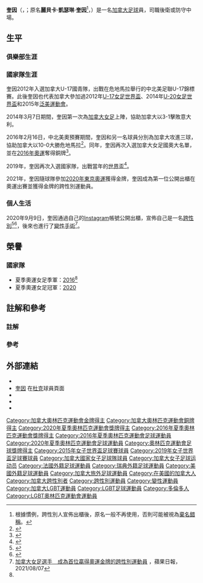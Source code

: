 {{otheruse|奎因}}
{{Expand language|1=en|time=2021-04-08T14:53:18+00:00}}
{{Infobox football biography
| name                = 奎因
| image               = Quinn_June_2018.jpg
| image_size          = 
| caption             = 
| fullname            = 奎因<br>Quinn
| nickname            = 昆尼
| birth_date          = {{bda|1995|8|11}}
| birth_place         = {{flagicon|CAN}} [[多倫多|多倫多]]
| nationality         = {{加拿大}}
| country             = 
| height              = 1.75米
| position            = 後衛/防守中場
| currentclub         = {{flagicon|SWE}} {{link-sv|維特斯約體操與體育俱樂部|Vittsjö GIK|維特斯約GIK}}
| clubnumber          = 5
| youthyears1         = 2013-2017
| youthclubs1         = {{flagicon|USA}} [[杜克大學藍魔隊|杜克大學]]
| years1              = 2013
| clubs1              = {{flagicon|CAN}} 多倫多猞猁
| caps1               = 4
| goals1              = 0
| years2              = 2018
| clubs2              = {{flagicon|USA}} {{link-fr|華盛頓精神|Spirit de Washington}}
| caps2               = 17
| goals2              = 0
| years3              = 2019
| clubs3              = {{flagicon|FRA}} {{link-fr|巴黎足球俱樂部女子隊|Paris Football Club (féminines)|巴黎FC}}
| caps3               = 3
| goals3              = 0
| years4              = 2020
| clubs4              = {{flagicon|USA}} [[奧林匹克里昂君主足球俱樂部|OL西雅圖君主]]
| caps4               = 10
| goals4              = 0
| years5              = 2020
| clubs5              = {{flagicon|SWE}} {{link-sv|維特斯約體操與體育俱樂部|Vittsjö GIK|維特斯約GIK}}
| caps5               = 9
| goals5              = 0
| totalcaps           = <!--出賽總計-->
| totalgoals          = <!--入球總計-->
| nationalyears1      = 2012
| nationalteam1       = 加拿大U-17
| nationalcaps1       = 8
| nationalgoals1      = 0
| nationalyears2      = 2014
| nationalteam2       = 加拿大U-20
| nationalcaps2       = 4
| nationalgoals2      = 0
| nationalyears3      = 2015
| nationalteam3       = 加拿大U-23
| nationalcaps3       = 5
| nationalgoals3      = 0
| nationalyears4      = 2013
| nationalteam4       = 加拿大
| nationalcaps4       = 60
| nationalgoals4      = 0
| medaltemplates      = 
{{MedalSport|女子[[足球|足球]]}}
{{MedalCountry|{{CAN}}}}
{{MedalCompetition|[[奧林匹克運動會|奧林匹克運動會]]}}
{{MedalGold|[[2020年夏季奧林匹克運動會|2020年 東京]]|[[2020年夏季奧林匹克運動會女子足球比賽|團體]]}}
{{MedalBronze|[[2016年夏季奧林匹克運動會|2016年 里約熱內盧]]|[[2016年夏季奧林匹克運動會女子足球比賽|團體]]}}
| club-update         = 2020-11-15
| nationalteam-update = 2021-02-24
}}<!-- 請香港賽馬會員工注意，這裡是維基百科，並非香港賽馬會資料庫，受僱人士於工作期間編輯條目等同犯法-->

'''奎因'''（{{bd|1995年|8月11日||}}，{{lang-en|'''Quinn'''}}；原名'''麗貝卡·凱瑟琳·奎因'''<ref group="註">根據慣例，跨性別人宣佈出櫃後，原名一般不再使用，否則可能被視為[[:wiktionary:zh:棄名錯稱|棄名錯稱]]。</ref>，{{lang-en|'''Rebecca Catherine Quinn'''}}）是一名[[加拿大|加拿大]][[足球|足球]]員，司職後衛或防守中場。

==生平==
<!-- 請注意：在跨性別人條目中，人稱代詞應小心慎用。-->
===俱樂部生涯===

===國家隊生涯===
奎因2012年入選加拿大U-17國青隊，出戰在危地馬拉舉行的中北美足聯U-17錦標賽。此後奎因也代表加拿大參加過2012年[[2012年國際足協U-17女子世界盃|U-17女足世界盃]]、2014年[[2014年國際足協女子U-20世界盃|U-20女足世界盃]]和2015年[[2015年泛美運動會|泛美運動會]]。

2014年3月7日{{link-fr|塞浦路斯女足盃|Tournoi de Chypre}}期間，奎因第一次為[[加拿大女足|加拿大女足]]上陣，協助加拿大以3-1擊敗意大利。

2016年2月16日，中北美奧預賽期間，奎因和另一名球員{{link-fr|妮謝爾·普林斯|Nichelle Prince|-{zh-hans:妮谢尔·普林斯;zh-hant:妮謝爾·普林斯;zh-hk:妮舍爾·普連斯;}-}}分別為加拿大攻進三球，協助加拿大以10-0大勝危地馬拉<ref>{{cite web
| url =https://www.si.com/olympics/2016/02/17/ap-oly-soc-canada-guatemala
| title =Canada routs Guatemala 10-0 in Olympic women's qualifying
| author=
| last =
| first =
| date =2016-02-16
| website =SI.com
| publisher =《[[體育畫報|體育畫報]]》
| access-date =2021-03-31
| quote = }}</ref>。同年，奎因再次入選加拿大女足國奧大名單，並在[[2016年夏季奧林匹克運動會女子足球比賽|2016年奧運]]奪得銅牌<ref name="奧運銅牌">{{cite web|url=https://olympic.ca/team-canada/rebecca-quinn/|title=Rebecca Quinn|accessdate=22 juillet 2018|archive-date=2020-10-26|archive-url=https://web.archive.org/web/20201026211915/https://olympic.ca/team-canada/rebecca-quinn/|dead-url=no}}</ref>。

2019年，奎因再次入選國家隊，出戰當年的[[2019年國際足協女子世界盃|世界盃]]<ref>{{cite web|url=https://www.canadasoccer.com/together-we-rise-canada-soccer-announces-squad-for-the-fifa-women-s-world-cup-france-2019-p162195-preview-1|title=Together We Rise: Canada Soccer announces squad for the FIFA Women's World Cup France 2019|access-date=2019-05-25|archive-date=2019-06-05|archive-url=https://web.archive.org/web/20190605010246/https://www.canadasoccer.com/together-we-rise-canada-soccer-announces-squad-for-the-fifa-women-s-world-cup-france-2019-p162195-preview-1|dead-url=no}}</ref>。

2021年，奎因隨球隊參加[[2020年夏季奧林匹克運動會女子足球比賽|2020年東京奧運]]獲得金牌，奎因成為第一位公開出櫃在奧運出賽並獲得金牌的跨性別運動員。

===個人生活===
2020年9月9日，奎因通過自己的[[Instagram|Instagram]]帳號公開出櫃，宣佈自己是一名[[跨性別者|跨性別]]<ref>{{Cite web |language=fr |title=Rebecca Quinn annonce être transgenre |url=https://ici.radio-canada.ca/sports/1732451/soccer-rebecca-quinn-transgenre-queer |website=[[加拿大廣播公司|Radio-Canada.ca]] |date=2020-09-09 |accessdate=2020-11-30}}</ref><ref>{{Cite web |language=fr |title=Coming out is HARD ( and kinda bs). |url=https://www.instagram.com/p/CE42Vt6Jje4/ |website=Instagram |accessdate=2020-09-09 |archive-date=2021-02-16 |archive-url=https://web.archive.org/web/20210216154411/https://www.instagram.com/p/CE42Vt6Jje4/ |dead-url=no }}</ref>，後來也進行了[[變性手術|變性手術]]<ref>[https://tw.appledaily.com/sports/20210807/S3CAGMWSYRAQ7HBNHYQQBIB7NM/ 加拿大女足選手　成為首位贏得奧運金牌的跨性別運動員] {{Wayback|url=https://tw.appledaily.com/sports/20210807/S3CAGMWSYRAQ7HBNHYQQBIB7NM/ |date=20210809031710 }}，蘋果日報，2021/08/07</ref>。

==榮譽==
===國家隊===
*夏季奧運女足季軍：[[2016年夏季奧林匹克運動會女子足球比賽|2016]]<ref name="奧運銅牌"/>
*夏季奧運女足冠軍：[[2020年夏季奧林匹克運動會女子足球比賽|2020]]

==註解和參考==
===註解===
<references group="註"/>
===參考===
<references/>

==外部連結==
{{commons category}}
* {{NWSL player|quinn}}
* [https://goduke.com/sports/womens-soccer/roster/rebecca-quinn/9037 奎因] {{Wayback|url=https://goduke.com/sports/womens-soccer/roster/rebecca-quinn/9037 |date=20210130070745 }}在[[杜克大學藍魔隊|杜克]]球員頁面
* {{soccerway}}
* {{Twitter}}
* {{Instagram}}

{{DEFAULTSORT:Quinn}}
{{DEFAULTSORT:Quinn}}
[[Category:加拿大奧林匹克運動會金牌得主|Category:加拿大奧林匹克運動會金牌得主]]
[[Category:加拿大奧林匹克運動會銅牌得主|Category:加拿大奧林匹克運動會銅牌得主]]
[[Category:2020年夏季奧林匹克運動會獎牌得主|Category:2020年夏季奧林匹克運動會獎牌得主]]
[[Category:2016年夏季奧林匹克運動會獎牌得主|Category:2016年夏季奧林匹克運動會獎牌得主]]
[[Category:2016年夏季奧林匹克運動會足球運動員|Category:2016年夏季奧林匹克運動會足球運動員]]
[[Category:2020年夏季奧林匹克運動會足球運動員|Category:2020年夏季奧林匹克運動會足球運動員]]
[[Category:奧林匹克運動會足球獎牌得主|Category:奧林匹克運動會足球獎牌得主]]
[[Category:2015年女子世界盃足球賽球員|Category:2015年女子世界盃足球賽球員]]
[[Category:2019年女子世界盃足球賽球員|Category:2019年女子世界盃足球賽球員]]
[[Category:加拿大國家女子足球隊球員|Category:加拿大國家女子足球隊球員]]
[[Category:加拿大女子足球运动员|Category:加拿大女子足球运动员]]

[[Category:法國外籍足球運動員|Category:法國外籍足球運動員]]
[[Category:瑞典外籍足球運動員|Category:瑞典外籍足球運動員]]
[[Category:美國外籍足球運動員|Category:美國外籍足球運動員]]
[[Category:加拿大旅外足球運動員|Category:加拿大旅外足球運動員]]
[[Category:在美國的加拿大人|Category:在美國的加拿大人]]
[[Category:加拿大跨性別者|Category:加拿大跨性別者]]
[[Category:跨性別運動員|Category:跨性別運動員]]
[[Category:變性運動員|Category:變性運動員]]
[[Category:加拿大LGBT運動員|Category:加拿大LGBT運動員]]
[[Category:LGBT足球運動員|Category:LGBT足球運動員]]
[[Category:多倫多人|Category:多倫多人]]
[[Category:LGBT奧林匹克運動會運動員|Category:LGBT奧林匹克運動會運動員]]